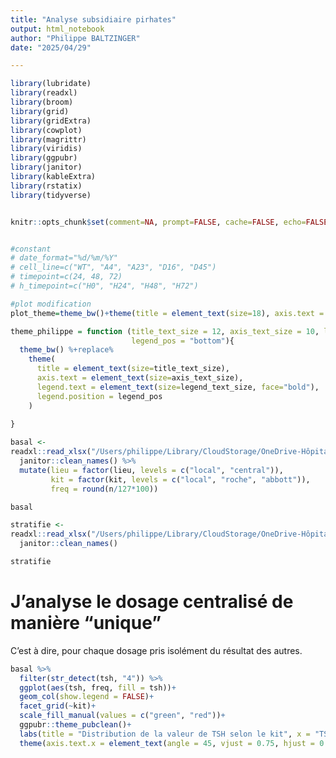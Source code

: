 ```yaml
---
title: "Analyse subsidiaire pirhates"
output: html_notebook
author: "Philippe BALTZINGER"
date: "2025/04/29"

---
```


```r
library(lubridate)
library(readxl)
library(broom)
library(grid)
library(gridExtra)
library(cowplot)
library(magrittr)
library(viridis)
library(ggpubr)
library(janitor)
library(kableExtra)
library(rstatix)
library(tidyverse)


knitr::opts_chunk$set(comment=NA, prompt=FALSE, cache=FALSE, echo=FALSE, results='asis', warning = FALSE, message = FALSE)


#constant
# date_format="%d/%m/%Y"
# cell_line=c("WT", "A4", "A23", "D16", "D45")
# timepoint=c(24, 48, 72)
# h_timepoint=c("H0", "H24", "H48", "H72")

#plot modification
plot_theme=theme_bw()+theme(title = element_text(size=18), axis.text = element_text(size=16), legend.text = element_text(size=16, face="bold"))

theme_philippe = function (title_text_size = 12, axis_text_size = 10, legend_text_size = 10,
                           legend_pos = "bottom"){
  theme_bw() %+replace%
    theme(
      title = element_text(size=title_text_size), 
      axis.text = element_text(size=axis_text_size), 
      legend.text = element_text(size=legend_text_size, face="bold"), 
      legend.position = legend_pos
    )
  
}


```


```r
basal <- 
readxl::read_xlsx("/Users/philippe/Library/CloudStorage/OneDrive-HôpitauxUniversitairesdeStrasbourg/Etudes/PIRHATES/PlanAnalysePIrahtes.xlsx", sheet = "basal") %>% 
  janitor::clean_names() %>% 
  mutate(lieu = factor(lieu, levels = c("local", "central")), 
         kit = factor(kit, levels = c("local", "roche", "abbott")), 
         freq = round(n/127*100))

basal
```

```r

stratifie <- 
readxl::read_xlsx("/Users/philippe/Library/CloudStorage/OneDrive-HôpitauxUniversitairesdeStrasbourg/Etudes/PIRHATES/PlanAnalysePIrahtes.xlsx", sheet = "hormones") %>% 
  janitor::clean_names()

stratifie
```

# J'analyse le dosage centralisé de manière "unique"

C'est à dire, pour chaque dosage pris isolément du résultat des autres. 


```r

basal %>% 
  filter(str_detect(tsh, "4")) %>% 
  ggplot(aes(tsh, freq, fill = tsh))+
  geom_col(show.legend = FALSE)+
  facet_grid(~kit)+
  scale_fill_manual(values = c("green", "red"))+
  ggpubr::theme_pubclean()+
  labs(title = "Distribution de la valeur de TSH selon le kit", x = "TSH", y = "%")+
  theme(axis.text.x = element_text(angle = 45, vjust = 0.75, hjust = 0.8))

```

